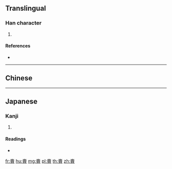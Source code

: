 {{character info/new}}
==Translingual==

===Han character===
{{Han char|rn=154|rad=貝|as=10|sn=17|four=|canj=JBBUC,XJBBU}}

# {{defn|Han|sort=貝10}}

====References====
* {{Han ref|kx=1211.120|dkj=36876|dj=1677.090|hdz=63654.070|uh=8CF7|ud=36087}}

----

==Chinese==
{{zh-see|齎|v}}

----

==Japanese==

===Kanji===
{{ja-kanji|grade=|rs=貝10}}

# {{defn|lang=ja|sort=貝10}}

====Readings====
* {{ja-readings|on=[[せい]] (sei), [[し]] (shi), [[さい]] (sai)|kun=[[もたらす]] (motarasu)|nanori=}}

[[fr:賷]]
[[hu:賷]]
[[mg:賷]]
[[pl:賷]]
[[th:賷]]
[[zh:賷]]